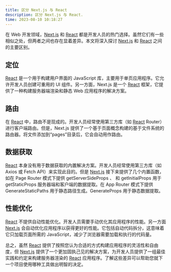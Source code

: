 ```yaml
---
title: 区分 Next.js 与 React
description: 区分 Next.js 与 React.
time: 2023-08-10 10:18:27
---
```


在 Web 开发领域，[Next.js](https://nextjs.org/docs) 和 [React](https://react.dev/) 都是开发人员的热门选择。虽然它们有一些相似之处，但两者之间也存在显着差异。本文将深入探讨 [Next.js](https://nextjs.org/docs) 和 [React](https://react.dev/) 之间的主要区别。

## 定位

[React](https://react.dev/) 是一个用于构建用户界面的 JavaScript 库，主要用于单页应用程序。它允许开发人员创建可重用的 UI 组件。另一方面，Next.js 是一个 [React](https://react.dev/) 框架，它提供了一种构建服务器端渲染和静态 Web 应用程序的解决方案。

## 路由

在 [React](https://react.dev/) 中，路由不是现成的。开发人员经常使用第三方库（如 [React](https://react.dev/) Router）进行客户端路由。但是，Next.js 提供了一个基于页面概念构建的基于文件系统的路由器。将文件添加到“pages”目录后，它会自动用作路由。

## 数据获取

[React](https://react.dev/) 本身没有用于数据获取的内置解决方案。开发人员经常使用第三方库（如 Axios 或 Fetch API）来实现此目的。但是 [Next.js](https://nextjs.org/docs) 接下来提供了几个内置函数，如在 Page Router 模式下提供 getServerSideProps 、 和 getInitialProps 用于 getStaticProps 服务器端和客户端的数据提取。在 App Router 模式下提供 GenerateStaticPaths 用于静态路径生成。GenerateProps 用于静态数据提取。

## 性能优化

[React](https://react.dev/) 不提供自动性能优化。开发人员需要手动优化其应用程序的性能。另一方面 [Next.js](https://nextjs.org/docs) 会自动优化应用程序以获得更好的性能。它包括自动代码拆分，这意味着它只加载页面所需的 JavaScript，减少了浏览器需要加载和执行的代码量。

总之，虽然 [React](https://react.dev/) 提供了按照您认为合适的方式构建应用程序的灵活性和自由度，但 [Next.js](https://nextjs.org/docs) 提供了一个更加固执己见的解决方案，为开发人员提供了一组最佳实践和约定来构建服务器渲染的 [React](https://react.dev/) 应用程序。了解这些差异可以帮助您就下一个项目使用哪种工具做出明智的决定。
